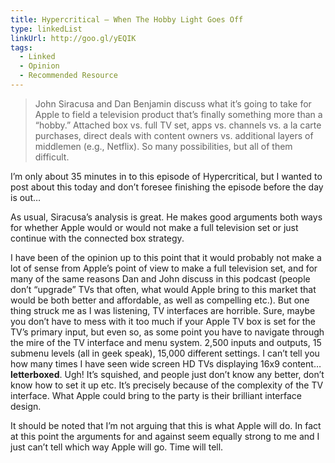 ```yaml
---
title: Hypercritical — When The Hobby Light Goes Off
type: linkedList
linkUrl: http://goo.gl/yEQIK
tags:
  - Linked
  - Opinion
  - Recommended Resource
---
```


> John Siracusa and Dan Benjamin discuss what it’s going to take for Apple to field a television product that’s finally something more than a “hobby.” Attached box vs. full TV set, apps vs. channels vs. a la carte purchases, direct deals with content owners vs. additional layers of middlemen (e.g., Netflix). So many possibilities, but all of them difficult.

I’m only about 35 minutes in to this episode of Hypercritical, but I wanted to post about this today and don’t foresee finishing the episode before the day is out…

As usual, Siracusa’s analysis is great. He makes good arguments both ways for whether Apple would or would not make a full television set or just continue with the connected box strategy.

I have been of the opinion up to this point that it would probably not make a lot of sense from Apple’s point of view to make a full television set, and for many of the same reasons Dan and John discuss in this podcast (people don’t “upgrade” TVs that often, what would Apple bring to this market that would be both better and affordable, as well as compelling etc.). But one thing struck me as I was listening, TV interfaces are horrible. Sure, maybe you don’t have to mess with it too much if your Apple TV box is set for the TV’s primary input, but even so, as some point you have to navigate through the mire of the TV interface and menu system. 2,500 inputs and outputs, 15 submenu levels (all in geek speak), 15,000 different settings. I can’t tell you how many times I have seen wide screen HD TVs displaying 16x9 content… **letterboxed**. Ugh! It’s squished, and people just don’t know any better, don’t know how to set it up etc. It’s precisely because of the complexity of the TV interface. What Apple could bring to the party is their brilliant interface design.

It should be noted that I’m not arguing that this is what Apple will do. In fact at this point the arguments for and against seem equally strong to me and I just can’t tell which way Apple will go. Time will tell.
